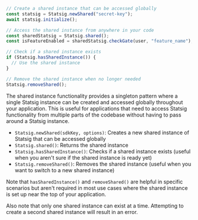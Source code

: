 ```jsx
// Create a shared instance that can be accessed globally
const statsig = Statsig.newShared("secret-key");
await statsig.initialize();

// Access the shared instance from anywhere in your code
const sharedStatsig = Statsig.shared();
const isFeatureEnabled = sharedStatsig.checkGate(user, "feature_name");

// Check if a shared instance exists
if (Statsig.hasSharedInstance()) {
  // Use the shared instance
}

// Remove the shared instance when no longer needed
Statsig.removeShared();
```

The shared instance functionality provides a singleton pattern where a single Statsig instance can be created and accessed globally throughout your application. This is useful for applications that need to access Statsig functionality from multiple parts of the codebase without having to pass around a Statsig instance.

- `Statsig.newShared(sdkKey, options)`: Creates a new shared instance of Statsig that can be accessed globally
- `Statsig.shared()`: Returns the shared instance
- `Statsig.hasSharedInstance()`: Checks if a shared instance exists (useful when you aren't sure if the shared instance is ready yet)
- `Statsig.removeShared()`: Removes the shared instance (useful when you want to switch to a new shared instance)

Note that `hasSharedInstance()` and `removeShared()` are helpful in specific scenarios but aren't required in most use cases where the shared instance is set up near the top of your application.

Also note that only one shared instance can exist at a time. Attempting to create a second shared instance will result in an error.
